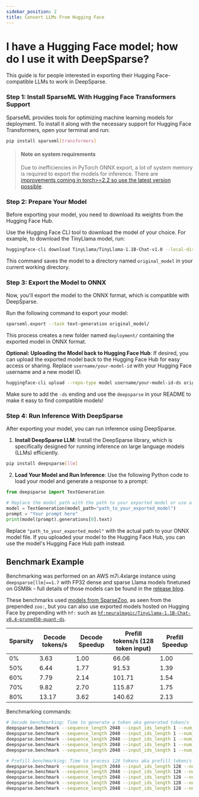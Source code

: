 ```yaml
---
sidebar_position: 2
title: Convert LLMs From Hugging Face
---
```



# I have a Hugging Face model; how do I use it with DeepSparse?

This guide is for people interested in exporting their Hugging Face-compatible LLMs to work in DeepSparse.

### Step 1: Install SparseML With Hugging Face Transformers Support

SparseML provides tools for optimizing machine learning models for deployment. To install it along with the necessary support for Hugging Face Transformers, open your terminal and run:
```bash
pip install sparseml[transformers]
```

> #### Note on system requirements
> Due to inefficiencies in PyTorch ONNX export, a lot of system memory is required to export the models for inference. There are [improvements coming in torch>=2.2 so use the latest version possible](https://github.com/pytorch/pytorch/commit/b4a49124c8165a374a3ef49e14807ac05b3fc030).

### Step 2: Prepare Your Model

Before exporting your model, you need to download its weights from the Hugging Face Hub.

Use the Hugging Face CLI tool to download the model of your choice. For example, to download the TinyLlama model, run:
```bash
huggingface-cli download TinyLlama/TinyLlama-1.1B-Chat-v1.0 --local-dir original_model --local-dir-use-symlinks False
```
This command saves the model to a directory named `original_model` in your current working directory.
### Step 3: Export the Model to ONNX

Now, you'll export the model to the ONNX format, which is compatible with DeepSparse.

Run the following command to export your model:
```bash
sparseml.export --task text-generation original_model/
```
This process creates a new folder named `deployment/` containing the exported model in ONNX format.

**Optional: Uploading the Model back to Hugging Face Hub**:
If desired, you can upload the exported model back to the Hugging Face Hub for easy access or sharing. Replace `username/your-model-id` with your Hugging Face username and a new model ID.
```bash
huggingface-cli upload --repo-type model username/your-model-id-ds original_model/deployment/
```

Make sure to add the `-ds` ending and use the `deepsparse` in your README to make it easy to find compatible models!

### Step 4: Run Inference With DeepSparse

After exporting your model, you can run inference using DeepSparse.

1. **Install DeepSparse LLM**:
Install the DeepSparse library, which is specifically designed for running inference on large language models (LLMs) efficiently.
```bash
pip install deepsparse[llm]
```

2. **Load Your Model and Run Inference**:
Use the following Python code to load your model and generate a response to a prompt:
```python
from deepsparse import TextGeneration

# Replace the model_path with the path to your exported model or use a model from the DeepSparse Zoo
model = TextGeneration(model_path="path_to_your_exported_model")
prompt = "Your prompt here"
print(model(prompt).generations[0].text)
```

Replace `"path_to_your_exported_model"` with the actual path to your ONNX model file. If you uploaded your model to the Hugging Face Hub, you can use the model's Hugging Face Hub path instead.


## Benchmark Example

Benchmarking was performed on an AWS m7i.4xlarge instance using `deepsparse[llm]==1.7` with FP32 dense and sparse Llama models finetuned on GSM8k - full details of those models can be found in the [release blog](https://neuralmagic.com/blog/fast-llama-2-on-cpus-with-sparse-fine-tuning-and-deepsparse/).

These benchmarks used [models from SparseZoo](https://sparsezoo.neuralmagic.com/?architectures=llama2&datasets=gsm8k&ungrouped=true), as seen from the prepended `zoo:`, but you can also use exported models hosted on Hugging Face by prepending with `hf:` such as [`hf:neuralmagic/TinyLlama-1.1B-Chat-v0.4-pruned50-quant-ds`](https://huggingface.co/neuralmagic/TinyLlama-1.1B-Chat-v0.4-pruned50-quant-ds).

| Sparsity | Decode tokens/s | Decode Speedup | Prefill tokens/s (128 token input) | Prefill Speedup |
| -------- | --------------- | -------------- | ---------------------------------- | --------------- |
| 0%       | 3.63            | 1.00           | 66.06                              | 1.00            |
| 50%      | 6.44            | 1.77           | 91.53                              | 1.39            |
| 60%      | 7.79            | 2.14           | 101.71                             | 1.54            |
| 70%      | 9.82            | 2.70           | 115.87                             | 1.75            |
| 80%      | 13.17           | 3.62           | 140.62                             | 2.13            |

Benchmarking commands:
```bash
# Decode benchmarking: Time to generate a token aka generated token/s
deepsparse.benchmark --sequence_length 2048 --input_ids_length 1 --num_cores 8 zoo:llama2-7b-gsm8k_llama2_pretrain-base
deepsparse.benchmark --sequence_length 2048 --input_ids_length 1 --num_cores 8 zoo:llama2-7b-gsm8k_llama2_pretrain-pruned50
deepsparse.benchmark --sequence_length 2048 --input_ids_length 1 --num_cores 8 zoo:llama2-7b-gsm8k_llama2_pretrain-pruned60
deepsparse.benchmark --sequence_length 2048 --input_ids_length 1 --num_cores 8 zoo:llama2-7b-gsm8k_llama2_pretrain-pruned70
deepsparse.benchmark --sequence_length 2048 --input_ids_length 1 --num_cores 8 zoo:llama2-7b-gsm8k_llama2_pretrain-pruned80

# Prefill benchmarking: Time to process 128 tokens aka prefill token/s
deepsparse.benchmark --sequence_length 2048 --input_ids_length 128 --num_cores 8 zoo:llama2-7b-gsm8k_llama2_pretrain-base
deepsparse.benchmark --sequence_length 2048 --input_ids_length 128 --num_cores 8 zoo:llama2-7b-gsm8k_llama2_pretrain-pruned50
deepsparse.benchmark --sequence_length 2048 --input_ids_length 128 --num_cores 8 zoo:llama2-7b-gsm8k_llama2_pretrain-pruned60
deepsparse.benchmark --sequence_length 2048 --input_ids_length 128 --num_cores 8 zoo:llama2-7b-gsm8k_llama2_pretrain-pruned70
deepsparse.benchmark --sequence_length 2048 --input_ids_length 128 --num_cores 8 zoo:llama2-7b-gsm8k_llama2_pretrain-pruned80
```
